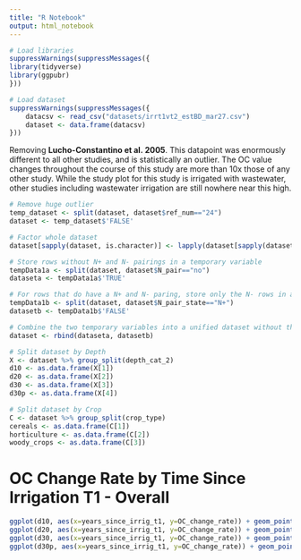 ```yaml
---
title: "R Notebook"
output: html_notebook
---
```


```r
# Load libraries
suppressWarnings(suppressMessages({
library(tidyverse)
library(ggpubr)
}))
```

```r
# Load dataset
suppressWarnings(suppressMessages({
    datacsv <- read_csv("datasets/irrt1vt2_estBD_mar27.csv")
    dataset <- data.frame(datacsv)
}))
```

Removing <b>Lucho-Constantino et al. 2005</b>. This datapoint was enormously different to all other studies, and is statistically an outlier. The OC value changes throughout the course of this study are more than 10x those of any other study. While the study plot for this study is irrigated with wastewater, other studies including wastewater irrigation are still nowhere near this high.


```r
# Remove huge outlier
temp_dataset <- split(dataset, dataset$ref_num=="24")
dataset <- temp_dataset$'FALSE'
```


```r
# Factor whole dataset
dataset[sapply(dataset, is.character)] <- lapply(dataset[sapply(dataset, is.character)], as.factor)

# Store rows without N+ and N- pairings in a temporary variable
tempData1a <- split(dataset, dataset$N_pair=="no")
dataseta <- tempData1a$'TRUE'

# For rows that do have a N+ and N- paring, store only the N- rows in a temporary variable
tempData1b <- split(dataset, dataset$N_pair_state=="N+")
datasetb <- tempData1b$'FALSE'

# Combine the two temporary variables into a unified dataset without the N+ treatments where such pairings exist in the dataset
dataset <- rbind(dataseta, datasetb)
```


```r
# Split dataset by Depth
X <- dataset %>% group_split(depth_cat_2)
d10 <- as.data.frame(X[1])
d20 <- as.data.frame(X[2])
d30 <- as.data.frame(X[3])
d30p <- as.data.frame(X[4])
```

```r
# Split dataset by Crop
C <- dataset %>% group_split(crop_type)
cereals <- as.data.frame(C[1])
horticulture <- as.data.frame(C[2])
woody_crops <- as.data.frame(C[3])
```

# OC Change Rate by Time Since Irrigation T1 - Overall

```r
ggplot(d10, aes(x=years_since_irrig_t1, y=OC_change_rate)) + geom_point() + geom_smooth(method=lm) + ggtitle("0 - 10 cm")
ggplot(d20, aes(x=years_since_irrig_t1, y=OC_change_rate)) + geom_point() + geom_smooth(method=lm) + ggtitle("10 - 20 cm")
ggplot(d30, aes(x=years_since_irrig_t1, y=OC_change_rate)) + geom_point() + geom_smooth(method=lm) + ggtitle("20 - 30 cm")
ggplot(d30p, aes(x=years_since_irrig_t1, y=OC_change_rate)) + geom_point() + geom_smooth(method=lm) + ggtitle("30+ cm")
```






